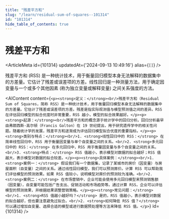 ```yaml
---
title: "残差平方和"
slug: "/learn/residual-sum-of-squares--101314"
id: "101314"
hide_table_of_contents: true
---
```



# 残差平方和

<ArticleMeta id={101314} updatedAt={'2024-09-13 10:49:16'} alias={`[]`} />
<div className='border-solid border-b border-t-0 my-4 border-[var(--ifm-color-gray-300)]' />

残差平方和 (RSS) 是一种统计技术，用于衡量回归模型本身无法解释的数据集中的方差量。它估计了残差或误差项的方差。线性回归是一种测量方法，用于确定因变量与一个或多个其他因素 (称为独立变量或解释变量) 之间关系强度的方法。

<AIContent content={`<p><strong>定义：</strong><br/>残差平方和（Residual Sum of Squares，简称 RSS）是一种统计技术，用于衡量回归模型本身无法解释的数据集中的方差量。它估计了残差或误差项的方差。残差是指实际观测值与模型预测值之间的差异。RSS 在评估回归模型的拟合优度时非常重要，RSS 越小，模型的拟合效果越好。</p><p><strong>起源：</strong><br/>残差平方和的概念源于统计学中的回归分析。回归分析最早由弗朗西斯·高尔顿（Francis Galton）在 19 世纪提出，用于研究遗传学中的相关性问题。随着统计学的发展，残差平方和逐渐成为评估回归模型拟合优度的重要指标。</p><p><strong>类别与特点：</strong><br/>1. <strong>线性回归中的 RSS：</strong> 在简单线性回归中，RSS 用于衡量因变量与单个自变量之间的关系。<br/>2. <strong>多元回归中的 RSS：</strong> 在多元回归中，RSS 用于衡量因变量与多个自变量之间的关系。<br/>3. <strong>特点：</strong> RSS 值越小，表示模型对数据的拟合越好；RSS 值越大，表示模型对数据的拟合较差。</p><p><strong>具体案例：</strong><br/>1. <strong>案例一：</strong> 假设我们有一个数据集，记录了某城市的房价（因变量）与房屋面积（自变量）之间的关系。通过线性回归模型，我们可以预测房价。计算 RSS 可以帮助我们评估模型的预测效果。如果 RSS 值较小，说明模型对房价的预测较为准确。<br/>2. <strong>案例二：</strong> 在市场营销中，企业可能会使用多元回归模型来预测销售额（因变量），自变量可能包括广告支出、促销活动和市场趋势等。通过计算 RSS，企业可以评估模型的预测效果，并根据结果调整营销策略。</p><p><strong>常见问题：</strong><br/>1. <strong>RSS 值越小越好吗？</strong> 是的，RSS 值越小，表示模型对数据的拟合越好，但也要注意避免过拟合。<br/>2. <strong>如何降低 RSS 值？</strong> 可以通过增加自变量、选择合适的模型或进行数据预处理等方法来降低 RSS 值。</p>`} id={101314} />
